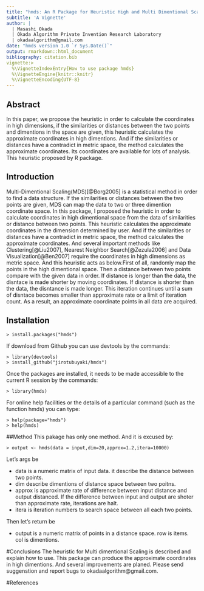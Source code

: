 ```yaml
---
title: "hmds: An R Package for Heuristic High and Multi Dimentional Scaling"
subtitle: 'A Vignette'
author: | 
  | Masashi Okada
  | Okada Algorithm Private Invention Research Laboratory
  | okadaalgorithm@gmail.com
date: "hmds version 1.0 `r Sys.Date()`"
output: rmarkdown::html_document
bibliography: citation.bib
vignette:>
  %\VignetteIndexEntry{How to use package hmds}
  %\VignetteEngine{knitr::knitr}
  %\VignetteEncoding{UTF-8}
---
```

## Abstract
In this paper, we propose the heuristic in order to calculate the coordinates in high dimensions, if the similarities or distances between the two points and dimentions in the space are given, this heuristic calculates the approximate coordinates in high dimentions. And if the similarities or distances have a contradict in metric space, the method calculates the approximate coordinates. Its coordinates are available for lots of analysis. This heuristic proposed by R package.

## Introduction
Multi-Dimentional Scaling(MDS)[@Borg2005] is a statistical method in order to find a data structure. If the similarities or distances between the two points are given, MDS can map the data to two or three dimention coordinate space. In this package, I proposed the heuristic in order to calculate coordinates in high dimentional space from the data of similarities or distance between two points. This heuristic calculates the approximate coordinates in the dimension determined by user. And if the similarities or distances have a contradict in metric space, the method calculates the approximate coordinates. And several important methods like Clustering[@Liu2007], Nearest Neighbor Search[@Zezula2006]  and Data Visualization[@Ben2007] require the coordinates in high dimensions as metric space. And this heuristic acts as below.First of all, randomly map the points in the high dimentional space. Then a distance between two points compare with the given data in order. If distance is longer than the data, the disntace is made shorter by moving coordinates. If distance is shorter than the data, the disntance is made longer. This iteration continues until a sum of disntace becomes smaller than approximate rate or a limit of iteration count. As a result, an approximate coordinate points in all data are acquired.

## Installation

```
> install.packages("hmds")
```

If download from Github you can use devtools by the commands:

```
> library(devtools)
> install_github("jirotubuyaki/hmds")

```

Once the packages are installed, it needs to be made accessible to the current R session by the commands:

```
> library(hmds)
```

For online help facilities or the details of a particular command (such as the function hmds) you can type:

```
> help(package="hmds")
> help(hmds)
```
##Method
This pakage has only one method. And it is excused by:

```
> output <- hmds(data = input,dim=20,approx=1.2,itera=10000)
```

Let's args be

* data is a numeric matrix of input data. it describe the distance between two points. 
* dim describe dimentions of distance space between two poitns. 
* approx is approximate rate of difference between input distance and output distanced. If the difference between input and output are shoter than approximate rate, iterations are halt. 
* itera is iteration numbers to search space between all each two points.

Then let's return be

* output is a numeric matrix of points in a distance space. row is items. col is dimentions.

#Conclusions
The heuristic for Multi dimentional Scaling is described and explain how to use. This package can produce the approximate coordinates in high dimentions. And several improvements are planed. Please send suggenstion and report bugs to okadaalgorithm@gmail.com.

#References